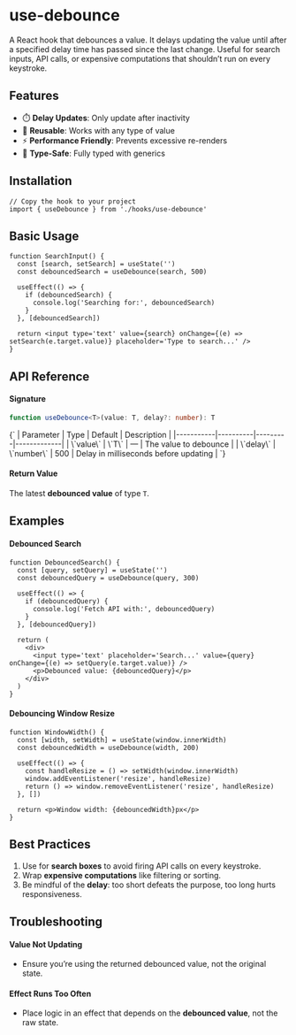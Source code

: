 
<Meta title='utils/use-debounce' />

# use-debounce

<p>
  A React hook that debounces a value. It delays updating the value until after a specified delay time has passed since the last change. Useful for search
  inputs, API calls, or expensive computations that shouldn’t run on every keystroke.
</p>

## Features

- ⏱️ **Delay Updates**: Only update after inactivity
- 🔄 **Reusable**: Works with any type of value
- ⚡ **Performance Friendly**: Prevents excessive re-renders
- 🎯 **Type-Safe**: Fully typed with generics

## Installation

```tsx
// Copy the hook to your project
import { useDebounce } from './hooks/use-debounce'
```

## Basic Usage

```tsx
function SearchInput() {
  const [search, setSearch] = useState('')
  const debouncedSearch = useDebounce(search, 500)

  useEffect(() => {
    if (debouncedSearch) {
      console.log('Searching for:', debouncedSearch)
    }
  }, [debouncedSearch])

  return <input type='text' value={search} onChange={(e) => setSearch(e.target.value)} placeholder='Type to search...' />
}
```

## API Reference

#### **Signature**

```ts
function useDebounce<T>(value: T, delay?: number): T
```

<Markdown className='w-full'>
  {`
| Parameter | Type     | Default | Description |
|-----------|----------|---------|-------------|
| \`value\` | \`T\`      | —       | The value to debounce |
| \`delay\` | \`number\` | 500     | Delay in milliseconds before updating |
  `}
</Markdown>

#### **Return Value**

The latest **debounced value** of type `T`.

## Examples

#### **Debounced Search**

```tsx
function DebouncedSearch() {
  const [query, setQuery] = useState('')
  const debouncedQuery = useDebounce(query, 300)

  useEffect(() => {
    if (debouncedQuery) {
      console.log('Fetch API with:', debouncedQuery)
    }
  }, [debouncedQuery])

  return (
    <div>
      <input type='text' placeholder='Search...' value={query} onChange={(e) => setQuery(e.target.value)} />
      <p>Debounced value: {debouncedQuery}</p>
    </div>
  )
}
```

#### **Debouncing Window Resize**

```tsx
function WindowWidth() {
  const [width, setWidth] = useState(window.innerWidth)
  const debouncedWidth = useDebounce(width, 200)

  useEffect(() => {
    const handleResize = () => setWidth(window.innerWidth)
    window.addEventListener('resize', handleResize)
    return () => window.removeEventListener('resize', handleResize)
  }, [])

  return <p>Window width: {debouncedWidth}px</p>
}
```

## Best Practices

1. Use for **search boxes** to avoid firing API calls on every keystroke.
2. Wrap **expensive computations** like filtering or sorting.
3. Be mindful of the **delay**: too short defeats the purpose, too long hurts responsiveness.

## Troubleshooting

#### **Value Not Updating**

- Ensure you’re using the returned debounced value, not the original state.

#### **Effect Runs Too Often**

- Place logic in an effect that depends on the **debounced value**, not the raw state.

